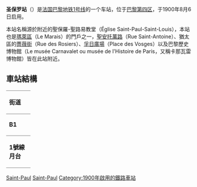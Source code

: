 {{Infobox station
| name                = 聖保羅<br />{{lang|fr|Saint-Paul}}
| symbol_location     = paris
| symbol              = m
| symbol2             = 
| type                = [[巴黎地鐵|巴黎地鐵]]車站
| image               = [[File:Saint-Paul_LM_métro_02.jpg|275px]]
| alt                 = 
| caption             = 
| other_name          = 瑪萊（{{lang|fr|Le Marais}}）
| address             = [[巴黎第四區|巴黎第四區]]里沃利路10號
| borough             = [[法蘭西島大區|法蘭西島大區]][[巴黎|巴黎]]
| country             = {{flag|法国}}
| coordinates         = {{coord|48.855214|2.360859|region:FR_scale:2000|format=dms|display=inline,title}}
| owned               = [[巴黎大眾運輸公司|RATP]]
| operator            = [[巴黎大眾運輸公司|RATP]]
| line                = [[巴黎地鐵1號線|巴黎地鐵1號線]]
| disabled            = 
| zone                = 第1收費區
| opened              = 1900年7月19日
| closed              = <!-- {{End date|YYYY|MM|DD|df=y}} -->
| services            = 
| map_type            = France Paris
}}
'''圣保罗站'''（{{lang-fr|Saint-Paul}}）是[[法国|法国]][[巴黎地铁1号线|巴黎地铁1号线]]的一个车站，位于[[巴黎第四区|巴黎第四区]]，于1900年8月6日启用。

本站名稱源於附近的聖保羅-聖路易教堂（Église Saint-Paul-Saint-Louis），本站也是[[瑪萊區|瑪萊區]]（Le Marais）的門戶之一，[[聖安托萬路|聖安托萬路]]（Rue Saint-Antoine）、猶太區的[[薔薇街|薔薇街]]（Rue des Rosiers）、[[孚日廣場|孚日廣場]]（Place des Vosges）以及巴黎歷史博物館（Le musée Carnavalet ou musée de l'Histoire de Paris，又稱卡那瓦雷博物館）皆在此站附近。

== 車站結構 ==
{| border=0 cellspacing=0 cellpadding=3
|style="border-bottom:solid 1px gray;border-top:solid 1px gray;" width=50 valign=top|'''街道'''
|-
|style="border-bottom:solid 1px gray;border-top:solid 1px gray;" width=50 valign=top|'''B1'''
|style="border-top:solid 1px gray;border-bottom:solid 1px gray;" width=100 valign=top|連接層
|-
|style="border-bottom:solid 1px gray;" width=50 rowspan=10 valign=top|'''1號線月台'''
|style="border-top:solid 1px gray;border-right:solid 2px black;border-left:solid 2px black;border-bottom:solid 2px black;" colspan=2|<center><small>設有[[月台幕門|月台幕門]]的[[側式月台|側式月台]]，右側開門</small></center>
|-
|style="border-bottom:solid 1px gray;" width=100|西行
|style="border-bottom:solid 1px gray;" width=390|{{arrow|L}} [[File:Metro-M.svg|16x16px]][[File:Paris_Metro_1.svg|16x16px]]往[[拉德芳斯站_(巴黎地鐵)|拉德芳斯]]<small>（[[市政廳站_(巴黎地鐵)|市政廳]]）</small>
|-
|東行
|{{arrow|R}} [[File:Metro-M.svg|16x16px]][[File:Paris_Metro_1.svg|16x16px]]往[[文森城堡站|文森城堡]]<small>（[[巴士底站|巴士底]]）</small>
|-
|style="border-top:solid 2px black;border-right:solid 2px black;border-left:solid 2px black;border-bottom:solid 1px gray;" colspan=2|<center><small>設有[[月台幕門|月台幕門]]的[[側式月台|側式月台]]，右側開門</small></center>
|}
{{巴黎地铁1号线}}

[[Category:巴黎地鐵1號線車站|Saint-Paul]]
[[Category:巴黎第四區地鐵車站|Saint-Paul]]
[[Category:1900年啟用的鐵路車站|Category:1900年啟用的鐵路車站]]